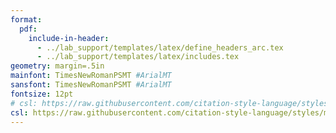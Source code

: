 ```yaml
---
format: 
  pdf: 
    include-in-header: 
      - ../lab_support/templates/latex/define_headers_arc.tex 
      - ../lab_support/templates/latex/includes.tex
geometry: margin=.5in
mainfont: TimesNewRomanPSMT #ArialMT
sansfont: TimesNewRomanPSMT #ArialMT
fontsize: 12pt
# csl: https://raw.githubusercontent.com/citation-style-language/styles/master/national-library-of-medicine-grant-proposals.csl # NIH grants
csl: https://raw.githubusercontent.com/citation-style-language/styles/master/apa.csl # APA format
---   
```


<!-- Other PDF YAML options: https://quarto.org/docs/reference/formats/pdf.html-->
